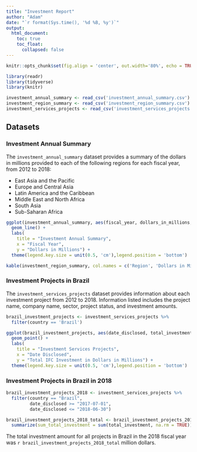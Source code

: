 ```yaml
---
title: "Investment Report"
author: "Adam"
date: "`r format(Sys.time(), '%d %B, %y')`"
output: 
  html_document:
    toc: true
    toc_float:
      collapsed: false
---
```


```r
knitr::opts_chunk$set(fig.align = 'center', out.width='80%', echo = TRUE)
```

```r
library(readr)
library(tidyverse)
library(knitr)

investment_annual_summary <- read_csv('investment_annual_summary.csv')
investment_region_summary <- read_csv('investment_region_summary.csv')
investment_services_projects <- read_csv('investment_services_projects.csv')
```

## Datasets

### Investment Annual Summary

The `investment_annual_summary` dataset provides a summary of the dollars in millions provided to each of the following regions for each fiscal year, from 2012 to 2018:

- East Asia and the Pacific
- Europe and Central Asia
- Latin America and the Caribbean
- Middle East and North Africa
- South Asia
- Sub-Saharan Africa

```r
ggplot(investment_annual_summary, aes(fiscal_year, dollars_in_millions, color=region)) +
  geom_line() +
  labs(
    title = "Investment Annual Summary",
    x = "Fiscal Year",
    y = "Dollars in Millions") +
  theme(legend.key.size = unit(0.5, 'cm'),legend.position = 'bottom')
```

```r
kable(investment_region_summary, col.names = c('Region', 'Dollars in Millions'), align = 'cc', caption = 'Table 1.1 The The total investment summary for each region for the 2012 to 2018 fiscal years.')
```

### Investment Projects in Brazil

The `investment_services_projects` dataset provides information about each investment project from 2012 to 2018. Information listed includes the project name, company name, sector, project status, and investment amounts.

```r
brazil_investment_projects <- investment_services_projects %>%
  filter(country == 'Brazil')

ggplot(brazil_investment_projects, aes(date_disclosed, total_investment, color=status)) +
  geom_point() +
  labs(
    title = "Investment Services Projects",
    x = "Date Disclosed",
    y = "Total IFC Investment in Dollars in Millions") +
  theme(legend.key.size = unit(0.5, 'cm'),legend.position = 'bottom')
```


### Investment Projects in Brazil in 2018

```r
brazil_investment_projects_2018 <- investment_services_projects %>%
  filter(country == "Brazil",
         date_disclosed >= "2017-07-01",
         date_disclosed <= "2018-06-30") 

brazil_investment_projects_2018_total <- brazil_investment_projects_2018 %>%
  summarize(sum_total_investment = sum(total_investment, na.rm = TRUE)) 
```

The total investment amount for all projects in Brazil in the 2018 fiscal year was `r brazil_investment_projects_2018_total` million dollars.
